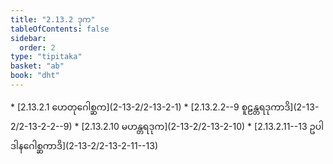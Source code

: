 ```yaml
---
title: "2.13.2 ဒုက"
tableOfContents: false
sidebar:
  order: 2
type: "tipitaka"
basket: "ab"
book: "dht"
---
```



<DynamicBreadcrumb />



<TableOfContents book="dht" section="2.13.2">
* [2.13.2.1 ဟေတုဂေါစ္ဆက](2-13-2/2-13-2-1)
* [2.13.2.2--9 စူဠန္တရဒုကာဒိ](2-13-2/2-13-2-2--9)
* [2.13.2.10 မဟန္တရဒုက](2-13-2/2-13-2-10)
* [2.13.2.11--13 ဥပါဒါနဂေါစ္ဆကာဒိ](2-13-2/2-13-2-11--13)
</TableOfContents>